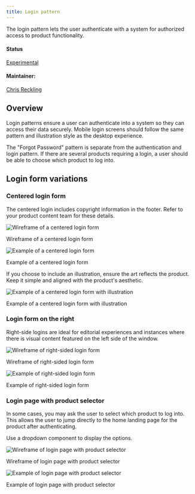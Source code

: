 ```yaml
---
title: Login pattern
---
```


<PageDescription>

The login pattern lets the user authenticate with a system for authorized access to product functionality.

</PageDescription>

#### Status

[Experimental](/experimental/overview)

#### Maintainer:

[Chris Reckling](https://github.com/creckling)

## Overview

Login patterns ensure a user can authenticate into a system so they can access their data securely. Mobile login screens should follow the same pattern and illustration style as the desktop experience.

The "Forgot Password" pattern is separate from the authentication and login pattern. If there are several products requiring a login, a user should be able to choose which product to log into.

## Login form variations

### Centered login form

The centered login includes copyright information in the footer. Refer to your product content team for these details.

<Row>
<Column colLg={8}>

![Wireframe of a centered login form](images/login-background-Image.png)

<Caption>Wireframe of a centered login form</Caption>

</Column>
</Row>

<Row>
<Column colLg={8}>

![Example of a centered login form](images/login-pattern-example1.png)

<Caption>Example of a centered login form</Caption>

</Column>
</Row>

If you choose to include an illustration, ensure the art reflects the product. Keep it simple and aligned with the product's aesthetic.

<Row>
<Column colLg={8}>

![Example of a centered login form with illustration](images/login-pattern-example2.png)

<Caption>Example of a centered login form with illustration</Caption>

</Column>
</Row>

### Login form on the right

Right-side logins are ideal for editorial experiences and instances where there is visual content featured on the left side of the window.

<Row>
<Column colLg={8}>

![Wireframe of right-sided login form](images/login-split-screen.png)

<Caption>Wireframe of right-sided login form</Caption>

</Column>
</Row>

<Row>
<Column colLg={8}>

![Example of right-sided login form](images/login-pattern-example3.png)

<Caption>Example of right-sided login form</Caption>

</Column>
</Row>

### Login page with product selector

In some cases, you may ask the user to select which product to log into. This allows the user to jump directly to the home landing page for the product after authenticating.

Use a dropdown component to display the options.

<Row>
<Column colLg={8}>

![Wireframe of login page with product selector](images/login-landing-page-dropdown.png)

<Caption>Wireframe of login page with product selector</Caption>

</Column>
</Row>

<Row>
<Column colLg={8}>

![Example of login page with product selector](images/login-pattern-example4.png)

<Caption>Example of login page with product selector</Caption>

</Column>
</Row>
